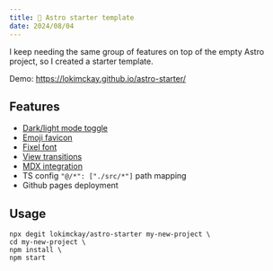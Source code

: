 ---
title: 🚀 Astro starter template
date: 2024/08/04
---

I keep needing the same group of features on top of the empty Astro project, so I created a starter template.

Demo: https://lokimckay.github.io/astro-starter/


<Github id="lokimckay/astro-starter" />

## Features

- [Dark/light mode toggle](https://docs.astro.build/en/tutorial/6-islands/2/)
- [Emoji favicon](https://css-tricks.com/emoji-as-a-favicon/)
- [Fixel font](https://fixel.macpaw.com/)
- [View transitions](https://docs.astro.build/en/guides/view-transitions/)
- [MDX integration](https://docs.astro.build/en/guides/integrations-guide/mdx/)
- TS config `"@/*": ["./src/*"]` path mapping
- Github pages deployment

## Usage

```shell
npx degit lokimckay/astro-starter my-new-project \
cd my-new-project \
npm install \
npm start
```
